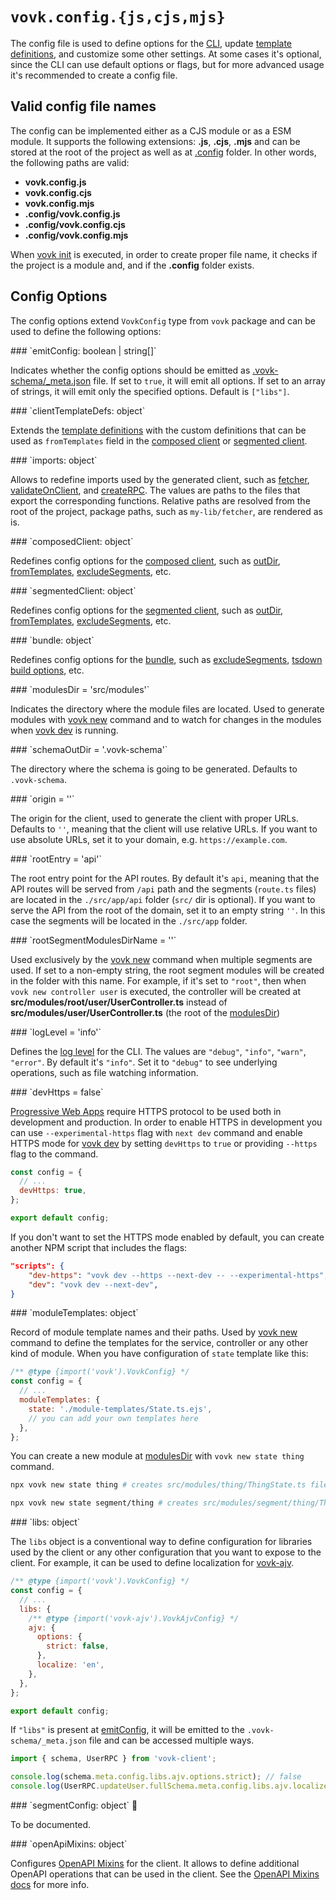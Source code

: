 # `vovk.config.{js,cjs,mjs}`

The config file is used to define options for the [CLI](/cli), update [template definitions](/templates), and customize some other settings. At some cases it's optional, since the CLI can use default options or flags, but for more advanced usage it's recommended to create a config file.

## Valid config file names

The config can be implemented either as a CJS module or as a ESM module. It supports the following extensions: **.js**, **.cjs**, **.mjs** and can be stored at the root of the project as well as at [.config](https://dot-config.github.io/) folder. In other words, the following paths are valid:

- **vovk.config.js**
- **vovk.config.cjs**
- **vovk.config.mjs**
- **.config/vovk.config.js**
- **.config/vovk.config.cjs**
- **.config/vovk.config.mjs**

When [vovk init](/cli/init) is executed, in order to create proper file name, it checks if the project is a module and, and if the **.config** folder exists.

## Config Options

The config options extend `VovkConfig` type from `vovk` package and can be used to define the following options:

<a name="emitconfig" />
### `emitConfig: boolean | string[]`

Indicates whether the config options should be emitted as [.vovk-schema/\_meta.json](/schema) file. If set to `true`, it will emit all options. If set to an array of strings, it will emit only the specified options. Default is `["libs"]`.

<a name="clienttemplatedefs" />
### `clientTemplateDefs: object`

Extends the [template definitions](/template#defs) with the custom definitions that can be used as `fromTemplates` field in the [composed client](/composed) or [segmented client](/segmented).

<a name="imports" />
### `imports: object`

Allows to redefine imports used by the generated client, such as [fetcher](/imports#fetcher), [validateOnClient](/imports#validateonclient), and [createRPC](/imports#createrpc). The values are paths to the files that export the corresponding functions. Relative paths are resolved from the root of the project, package paths, such as `my-lib/fetcher`, are rendered as is.

<a name="composedclient" />
### `composedClient: object`

Redefines config options for the [composed client](/composed), such as [outDir](/composed#outdir), [fromTemplates](/composed#fromtemplates), [excludeSegments](/composed#excludesegments), etc.

<a name="segmentedclient" />
### `segmentedClient: object`

Redefines config options for the [segmented client](/segmented), such as [outDir](/segmented#outdir), [fromTemplates](/segmented#fromtemplates), [excludeSegments](/segmented#excludesegments), etc.

<a name="bundle" />
### `bundle: object`

Redefines config options for the [bundle](/bundle), such as [excludeSegments](/bundle#excludesegments), [tsdown build options](https://tsdown.ru/reference/config-options), etc.

<a name="modulesdir" />
### `modulesDir = 'src/modules'`

Indicates the directory where the module files are located. Used to generate modules with [vovk new](/cli/new) command and to watch for changes in the modules when [vovk dev](/cli/dev) is running.

<a name="schemaoutdir" />
### `schemaOutDir = '.vovk-schema'`

The directory where the schema is going to be generated. Defaults to `.vovk-schema`.

<a name="origin" />
### `origin = ''`

The origin for the client, used to generate the client with proper URLs. Defaults to `''`, meaning that the client will use relative URLs. If you want to use absolute URLs, set it to your domain, e.g. `https://example.com`.

<a name="rootentry" />
### `rootEntry = 'api'`

The root entry point for the API routes. By default it's `api`, meaning that the API routes will be served from `/api` path and the segments (`route.ts` files) are located in the `./src/app/api` folder (`src/` dir is optional). If you want to serve the API from the root of the domain, set it to an empty string `''`. In this case the segments will be located in the `./src/app` folder.

<a name="rootsegmentmodulesdirname" />
### `rootSegmentModulesDirName = ''`

Used exclusively by the [vovk new](/cli/new) command when multiple segments are used. If set to a non-empty string, the root segment modules will be created in the folder with this name. For example, if it's set to `"root"`, then when `vovk new controller user` is executed, the controller will be created at **src/modules/root/user/UserController.ts** instead of **src/modules/user/UserController.ts** (the root of the [modulesDir](#modulesdir))

<a name="loglevel" />
### `logLevel = 'info'`

Defines the [log level](https://www.npmjs.com/package/loglevel) for the CLI. The values are `"debug"`, `"info"`, `"warn"`, `"error"`. By default it's `"info"`. Set it to `"debug"` to see underlying operations, such as file watching information.

<a name="devhttps" />
### `devHttps = false`

[Progressive Web Apps](https://developer.mozilla.org/en-US/docs/Web/Progressive_web_apps/Guides/What_is_a_progressive_web_app) require HTTPS protocol to be used both in development and production. In order to enable HTTPS in development you can use `--experimental-https` flag with `next dev` command and enable HTTPS mode for [vovk dev](/cli/dev) by setting `devHttps` to `true` or providing `--https` flag to the command.

```js filename="/vovk.config.mjs"
const config = {
  // ...
  devHttps: true,
};

export default config;
```

If you don't want to set the HTTPS mode enabled by default, you can create another NPM script that includes the flags:

```json filename="/package.json"
"scripts": {
    "dev-https": "vovk dev --https --next-dev -- --experimental-https",
    "dev": "vovk dev --next-dev",
}
```

<a name="moduletemplates" />
### `moduleTemplates: object`

Record of module template names and their paths. Used by [vovk new](/cli/new) command to define the templates for the service, controller or any other kind of module. When you have configuration of `state` template like this:

```js filename="/vovk.config.mjs"
/** @type {import('vovk').VovkConfig} */
const config = {
  // ...
  moduleTemplates: {
    state: './module-templates/State.ts.ejs',
    // you can add your own templates here
  },
};
```

You can create a new module at [modulesDir](#modulesdir) with `vovk new state thing` command.

```sh npm2yarn
npx vovk new state thing # creates src/modules/thing/ThingState.ts file
```

```sh npm2yarn
npx vovk new state segment/thing # creates src/modules/segment/thing/ThingState.ts file
```

<a name="libs" />
### `libs: object`

The `libs` object is a conventional way to define configuration for libraries used by the client or any other configuration that you want to expose to the client. For example, it can be used to define localization for [vovk-ajv](/validation/client).

```js filename="/vovk.config.mjs"
/** @type {import('vovk').VovkConfig} */
const config = {
  // ...
  libs: {
    /** @type {import('vovk-ajv').VovkAjvConfig} */
    ajv: {
      options: {
        strict: false,
      },
      localize: 'en',
    },
  },
};

export default config;
```

If `"libs"` is present at [emitConfig](#emitconfig), it will be emitted to the `.vovk-schema/_meta.json` file and can be accessed multiple ways.

```ts
import { schema, UserRPC } from 'vovk-client';

console.log(schema.meta.config.libs.ajv.options.strict); // false
console.log(UserRPC.updateUser.fullSchema.meta.config.libs.ajv.localize); // 'en'
```

<a name="segmentconfig" />
### `segmentConfig: object` 🚧

To be documented.

<a name="openapimixins" />
### `openApiMixins: object`

Configures [OpenAPI Mixins](/openapi-mixins) for the client. It allows to define additional OpenAPI operations that can be used in the client. See the [OpenAPI Mixins docs](/openapi-mixins) for more info.
